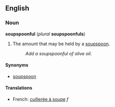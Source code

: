 ==English==
===Noun===
'''soupspoonful''' (''plural'' '''soupspoonfuls''')

#The amount that may be held by a [[soupspoon]].
#:''Add a soupspoonful of olive oil.''

====Synonyms====
*[[soupspoon]]

====Translations====
*French: [[cuillerée à soupe]] ''f''